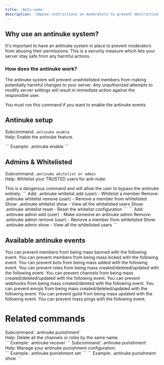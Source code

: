 ---
title: 'Anti-nuke'
description: 'Impose restrictions on moderators to prevent destructive behavior.'
---

## Why use an antinuke system?

It's important to have an antinuke system in place to prevent moderators from abusing their permissions. This is a security measure which lets your server stay safe from any harmful actions.


### How does the antinuke work?


The antinuke system will prevent unwhitelisted members from making potentially harmful changes to your server. Any unauthorized attempts to modify server settings will result in immediate action against the responsible user.



<Warning>
 You must run this command if you want to enable the antinuke events
</Warning>

## Antinuke setup
Subcommand:`.antinuke enable` <br />
Help: Enable the antinuke feature. <br />

<Tabs>
    <Tab title="Usage">
       ```
       Example: .antinuke enable
       ```
    </Tab>
</Tabs>


## Admins & Whitelisted

Subcommand:`.antinuke whitelist or admin` <br />
Help: Whitelist your TRUSTED users for anti-nuke. <br />

<Warning>
This is a dangerous command and will allow the user to bypass the antinuke entirely.
</Warning>

<Tabs>
    <Tab title="Whitelist">
       ```
       Add: .antinuke whitelist add (user) - Whitelist a member
       Remove: .antinuke whitelist remove (user) - Remove a member from whitelisted
       Show: .antinuke whitelist show - View all the whitelisted users
       Show: .antinuke whitelist reset - Reset the whitelist configuration
       ```
    </Tab>
    <Tab title="Admin">
       ```
       Add: .antinuke admin add (user) - Make someone an antinuke admin
       Remove: .antinuke admin remove (user) - Remove a member from whitelisted
       Show: .antinuke admin show - View all the whitelisted users
       ```
    </Tab>
</Tabs>





## Available antinuke events

<Accordion title="Prevents members from being banned">
  You can prevent members from being mass banned with the following event.
</Accordion>
<Accordion title="Prevents members from being kicked">
  You can prevent members from being mass kicked with the following event.
</Accordion>
<Accordion title="Prevents bots from being kicked">
  You can prevent bots from being mass added with the following event.
</Accordion>
<Accordion title="Prevents roles from being created/deleted/updated">
  You can prevent roles from being mass created/deleted/updated with the following event.
</Accordion>
<Accordion title="Prevents channels from being created/deleted/updated">
  You can prevent channels from being mass created/deleted/updated with the following event.
</Accordion>
<Accordion title="Prevent webhooks from being created/deleted">
  You can prevent webhooks from being mass created/deleted with the following event.
</Accordion>
<Accordion title="Prevents emojis from being created/deleted/updated">
  You can prevent emojis from being mass created/deleted/updated with the following event.
</Accordion>
<Accordion title="Prevent guild from being updated">
  You can prevent guild from being mass updated with the following event.
</Accordion>
<Accordion title="Prevent mass pings in the guild">
  You can prevent mass pings with the following event.
</Accordion>




# Related commands
<Accordion title="Recover">
    Subcommand:`.antinuke punishment` <br />
    Help: Delete all the channels or roles by the same name. <br />
    <Tabs>
        <Tab title="Usage">
          ```
          Example: .antinuke recover
          ```
        </Tab>
    </Tabs>
</Accordion>
<Accordion title="Managing the punishment">
    Subcommand:`.antinuke punishment` <br />
    Help: Manage your antinuke punishment configuration. <br />
    <Tabs>
        <Tab title="Set">
          ```
          Example: .antinuke punishment set
          ```
        </Tab>
        <Tab title="View">
          ```
          Example: .antinuke punishment show
          ```
        </Tab>
    </Tabs>
</Accordion>
